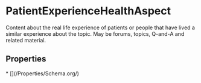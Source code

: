 # PatientExperienceHealthAspect

Content about the real life experience of patients or people that have lived a similar experience about the topic. May be forums, topics, Q-and-A and related material.

## Properties

<Grid>
* [](/Properties/Schema.org/)

</Grid>

